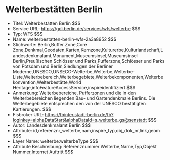 # Welterbestätten Berlin
- Titel: Welterbestätten Berlin $$$
- Service URL: https://gdi.berlin.de/services/wfs/welterbe $$$
- Typ: WFS $$$
- Name: welterbestatten-berlin-wfs-2a3a8952 $$$
- Stichworte: Berlin,Buffer Zone,Core Zone,Denkmal,Geodaten,Karten,Kernzone,Kulturerbe,Kulturlandschaft,Landesdenkmalamt,Monument,Museumsinsel,Museumsinsel Berlin,Preußischen Schlösser und Parks,Pufferzone,Schlösser und Parks von Potsdam und Berlin,Siedlungen der Berliner Moderne,UNESCO,UNSECO-Welterbe,Welterbe,Welterbe-Liste,Welterbebereich,Welterbegebiete,Welterbekomponenten,Welterbekonvention,Welterbestätte,World Heritage,infoFeatureAccessService,inspireidentifiziert $$$
- Anmerkung: Welterbebereiche, Pufferzonen und die in den Welterbebereichen liegenden Bau-  und Gartendenkmale Berlins. Die Welterbegebiete entsprechen den von der UNESCO bestätigten Kartierungen. $$$
- Fisbroker URL: https://fbinter.stadt-berlin.de/fb?loginkey=alphaDataStart&alphaDataId=s_welterbe_gs@senstadt $$$
- Autor: Landesdenkmalamt Berlin $$$
- Attribute: id,referenznr_welterbe,nam,inspire_typ,obj_dok_nr,link,geom $$$
- Layer Name: welterbe:welterbeType $$$
- Attribute Beschreibung: Referenznummer Welterbe,Name,Typ,Objekt Nummer,Internet Auftritt $$$
